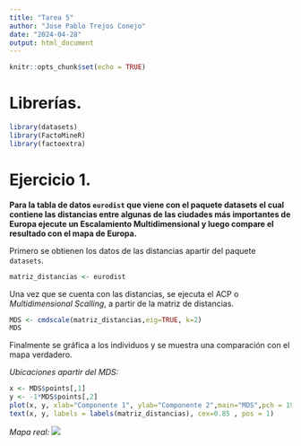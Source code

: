 ```yaml
---
title: "Tarea 5"
author: "Jose Pablo Trejos Conejo"
date: "2024-04-28"
output: html_document
---
```


```r
knitr::opts_chunk$set(echo = TRUE)
```

# Librerías.
```r
library(datasets)
library(FactoMineR) 
library(factoextra)
```

# Ejercicio 1.
**Para la tabla de datos `eurodist` que viene con el paquete datasets el cual contiene las distancias entre algunas de las ciudades más importantes de Europa ejecute un Escalamiento Multidimensional y luego compare el resultado con el mapa de Europa.**

Primero se obtienen los datos de las distancias apartir del paquete `datasets`.
```r
matriz_distancias <- eurodist
```

Una vez que se cuenta con las distancias, se ejecuta el ACP o *Multidimensional Scalling*, a partir de la matriz de distancias.
```r
MDS <- cmdscale(matriz_distancias,eig=TRUE, k=2)
MDS
```

Finalmente se gráfica a los individuos y se muestra una comparación con el mapa verdadero.

*Ubicaciones apartir del MDS:*
```r
x <- MDS$points[,1]
y <- -1*MDS$points[,2]
plot(x, y, xlab="Componente 1", ylab="Componente 2",main="MDS",pch = 19)
text(x, y, labels = labels(matriz_distancias), cex=0.85 , pos = 1) 
```

*Mapa real:*
<img src="mapa_europa.jpg">

